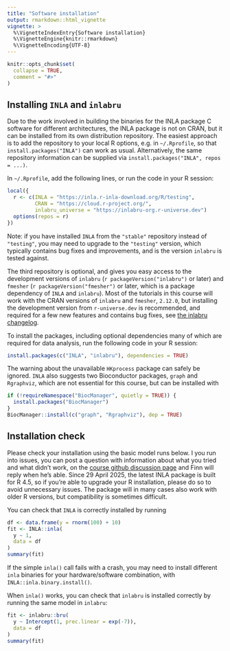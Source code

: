 ```yaml
---
title: "Software installation"
output: rmarkdown::html_vignette
vignette: >
  %\VignetteIndexEntry{Software installation}
  %\VignetteEngine{knitr::rmarkdown}
  %\VignetteEncoding{UTF-8}
---
```


```r
knitr::opts_chunk$set(
  collapse = TRUE,
  comment = "#>"
)
```

## Installing `INLA` and `inlabru`

Due to the work involved in building the binaries for the INLA package C software for different architectures,
the INLA package is not on CRAN, but it can be installed from its own distribution
repository. The easiest approach is to add the repository to your local R options,
e.g. in `~/.Rprofile`,
so that `install.packages("INLA")` can work as usual. Alternatively, the same repository
information can be supplied via `install.packages("INLA", repos = ...)`.

In `~/.Rprofile`, add the following lines, or run the code in your R session:
```r
local({
  r <- c(INLA = "https://inla.r-inla-download.org/R/testing",
         CRAN = "https://cloud.r-project.org/",
         inlabru_universe = "https://inlabru-org.r-universe.dev")
  options(repos = r)
})
```
Note: if you have installed `INLA` from the `"stable"` repository instead of
`"testing"`, you may need to upgrade to the `"testing"` version,
which typically contains bug fixes and improvements, and is the version `inlabru` is tested against.

The third repository is optional, and gives you easy access to the development
versions of `inlabru` (`r packageVersion("inlabru")` or later) and `fmesher`
(`r packageVersion("fmesher")` or later, which is a package dependency of
`INLA` and `inlabru`).
Most of the tutorials in this course will work with the CRAN versions of `inlabru` and `fmesher`,
`2.12.0`, but installing the development version from `r-universe.dev` is recommended,
and required for a few new features and contains bug fixes, see
[the inlabru changelog](https://inlabru-org.github.io/inlabru/news/).

To install the packages, including optional dependencies many of which are
required for data analysis, run the following code in your R session:
```r
install.packages(c("INLA", "inlabru"), dependencies = TRUE)
```
The warning about the unavailable `HKprocess` package can safely be ignored.
`INLA` also suggests two Bioconductor packages, `graph` and `Rgraphviz`, which are not
essential for this course, but can be installed with
```r
if (!requireNamespace("BiocManager", quietly = TRUE)) {
  install.packages("BiocManager")
}
BiocManager::install(c("graph", "Rgraphviz"), dep = TRUE)
```

## Installation check

Please check your installation using the basic model runs below. I you run into issues, you can post a question with information about what you tried and what didn't work, on the [course github discussion page](https://github.com/inlabru-org/inlabruCourseMay2025/discussions) and Finn will reply when he's able.
Since 29 April 2025, the latest INLA package is built for R 4.5, so if you're able to upgrade your R installation, please do so to avoid unnecessary issues. The package will in many cases also work with older R versions, but compatibility is sometimes difficult.

You can check that `INLA` is correctly installed by running
```r
df <- data.frame(y = rnorm(100) + 10)
fit <- INLA::inla(
  y ~ 1,
  data = df
)
summary(fit)
```
If the simple `inla()` call fails with a crash, you may need to install different
`inla` binaries for your hardware/software combination,
with `INLA::inla.binary.install()`.

When `inla()` works, you can check that `inlabru` is installed correctly by running
the same model in `inlabru`:
```r
fit <- inlabru::bru(
  y ~ Intercept(1, prec.linear = exp(-7)),
  data = df
)
summary(fit)
```

